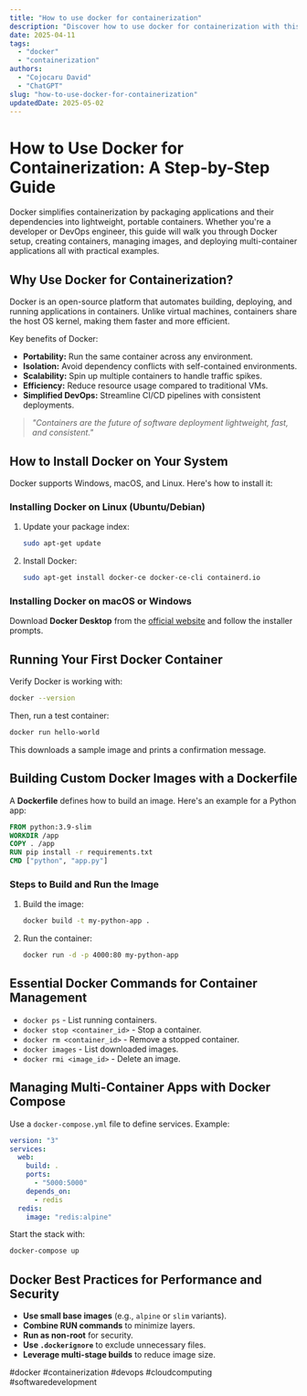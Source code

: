 ```yaml
---
title: "How to use docker for containerization"
description: "Discover how to use docker for containerization with this in-depth guide, providing actionable insights and practical tips to boost your knowledge and results."
date: 2025-04-11
tags:
  - "docker"
  - "containerization"
authors:
  - "Cojocaru David"
  - "ChatGPT"
slug: "how-to-use-docker-for-containerization"
updatedDate: 2025-05-02
---
```


# How to Use Docker for Containerization: A Step-by-Step Guide  

Docker simplifies containerization by packaging applications and their dependencies into lightweight, portable containers. Whether you're a developer or DevOps engineer, this guide will walk you through Docker setup, creating containers, managing images, and deploying multi-container applications all with practical examples.  

## Why Use Docker for Containerization?  

Docker is an open-source platform that automates building, deploying, and running applications in containers. Unlike virtual machines, containers share the host OS kernel, making them faster and more efficient.  

Key benefits of Docker:  

- **Portability:** Run the same container across any environment.  
- **Isolation:** Avoid dependency conflicts with self-contained environments.  
- **Scalability:** Spin up multiple containers to handle traffic spikes.  
- **Efficiency:** Reduce resource usage compared to traditional VMs.  
- **Simplified DevOps:** Streamline CI/CD pipelines with consistent deployments.  

> _"Containers are the future of software deployment lightweight, fast, and consistent."_  

## How to Install Docker on Your System  

Docker supports Windows, macOS, and Linux. Here's how to install it:  

### Installing Docker on Linux (Ubuntu/Debian)  

1. Update your package index:  
   ```bash  
   sudo apt-get update  
   ```  
2. Install Docker:  
   ```bash  
   sudo apt-get install docker-ce docker-ce-cli containerd.io  
   ```  

### Installing Docker on macOS or Windows  

Download **Docker Desktop** from the [official website](https://www.docker.com/products/docker-desktop/) and follow the installer prompts.  

## Running Your First Docker Container  

Verify Docker is working with:  
```bash  
docker --version  
```  

Then, run a test container:  
```bash  
docker run hello-world  
```  
This downloads a sample image and prints a confirmation message.  

## Building Custom Docker Images with a Dockerfile  

A **Dockerfile** defines how to build an image. Here's an example for a Python app:  

```dockerfile  
FROM python:3.9-slim  
WORKDIR /app  
COPY . /app  
RUN pip install -r requirements.txt  
CMD ["python", "app.py"]  
```  

### Steps to Build and Run the Image  

1. Build the image:  
   ```bash  
   docker build -t my-python-app .  
   ```  
2. Run the container:  
   ```bash  
   docker run -d -p 4000:80 my-python-app  
   ```  

## Essential Docker Commands for Container Management  

- `docker ps` - List running containers.  
- `docker stop <container_id>` - Stop a container.  
- `docker rm <container_id>` - Remove a stopped container.  
- `docker images` - List downloaded images.  
- `docker rmi <image_id>` - Delete an image.  

## Managing Multi-Container Apps with Docker Compose  

Use a `docker-compose.yml` file to define services. Example:  

```yaml  
version: "3"  
services:  
  web:  
    build: .  
    ports:  
      - "5000:5000"  
    depends_on:  
      - redis  
  redis:  
    image: "redis:alpine"  
```  

Start the stack with:  
```bash  
docker-compose up  
```  

## Docker Best Practices for Performance and Security  

- **Use small base images** (e.g., `alpine` or `slim` variants).  
- **Combine RUN commands** to minimize layers.  
- **Run as non-root** for security.  
- **Use `.dockerignore`** to exclude unnecessary files.  
- **Leverage multi-stage builds** to reduce image size.  

#docker #containerization #devops #cloudcomputing #softwaredevelopment